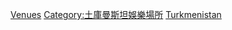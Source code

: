 {{Commons category|Sports venues in Turkmenistan}}

[[Category:土庫曼體育|Venues]]
[[Category:土庫曼斯坦娛樂場所|Category:土庫曼斯坦娛樂場所]]
[[Category:亞洲各國體育場地|Turkmenistan]]